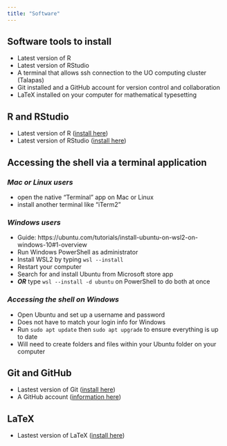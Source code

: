 ```yaml
---
title: "Software"
---
```

## Software tools to install

-   Latest version of R
-   Latest version of RStudio
-   A terminal that allows ssh connection to the UO computing cluster (Talapas)
-   Git installed and a GitHub account for version control and collaboration
-   LaTeX installed on your computer for mathematical typesetting

## R and RStudio

-   Latest version of R ([install here](https://www.r-project.org))
-   Latest version of RStudio ([install here](https://www.rstudio.org))

## Accessing the shell via a terminal application

### *Mac or Linux users*

-   open the native "Terminal" app on Mac or Linux
-   install another terminal like "iTerm2"

### *Windows users*

-   Guide: https://ubuntu.com/tutorials/install-ubuntu-on-wsl2-on-windows-10#1-overview
-   Run Windows PowerShell as administrator
-   Install WSL2 by typing `wsl --install`
-   Restart your computer
-   Search for and install Ubuntu from Microsoft store app
-   ***OR*** type `wsl --install -d ubuntu` on PowerShell to do both at once

### *Accessing the shell on Windows*

-   Open Ubuntu and set up a username and password
-   Does not have to match your login info for Windows
-   Run `sudo apt update` then `sudo apt upgrade` to ensure everything is up to date
-   Will need to create folders and files within your Ubuntu folder on your computer

## Git and GitHub

- Lastest version of Git ([install here](https://git-scm.com/book/en/v2/Getting-Started-Installing-Git))
- A GitHub account ([information here](https://github.com/signup))

## LaTeX

- Lastest version of LaTeX ([install here](https://www.latex-project.org/get/))
